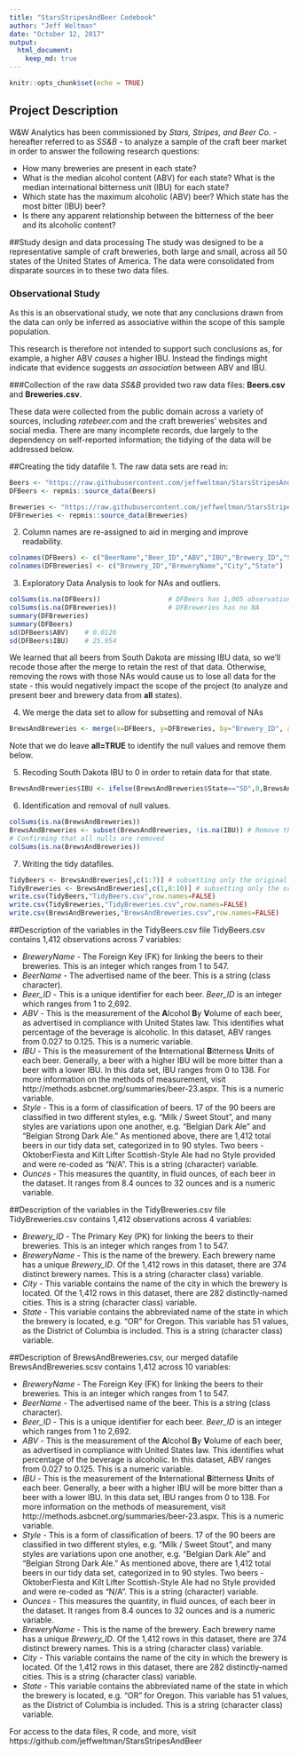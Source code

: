 ```yaml
---
title: "StarsStripesAndBeer Codebook"
author: "Jeff Weltman"
date: "October 12, 2017"
output: 
  html_document:
    keep_md: true
---
```


```r
knitr::opts_chunk$set(echo = TRUE)
```

## Project Description
W&W Analytics has been commissioned by *Stars, Stripes, and Beer Co.* - hereafter referred to as *SS&B* - to analyze a sample of the craft beer market in order to answer the following research questions:

* How many breweries are present in each state?
* What is the median alcohol content (ABV) for each state? What is the median international bitterness unit (IBU) for each state?
* Which state has the maximum alcoholic (ABV) beer? Which state has the most bitter (IBU) beer?
* Is there any apparent relationship between the bitterness of the beer and its alcoholic content?

##Study design and data processing
The study was designed to be a representative sample of craft breweries, both large and small, across all 50 states of the United States of America. The data were consolidated from disparate sources in to these two data files.

### Observational Study
As this is an observational study, we note that any conclusions drawn from the data can only be inferred as associative within the scope of this sample population. 

This research is therefore not intended to support such conclusions as, for example, a higher ABV *causes* a higher IBU. Instead the findings might indicate that evidence suggests *an association* between ABV and IBU.

###Collection of the raw data
*SS&B* provided two raw data files: **Beers.csv** and **Breweries.csv**. 

These data were collected from the public domain across a variety of sources, including *ratebeer.com* and the craft breweries' websites and social media. There are many incomplete records, due largely to the dependency on self-reported information; the tidying of the data will be addressed below.

##Creating the tidy datafile
1. The raw data sets are read in:
```r
Beers <- "https://raw.githubusercontent.com/jeffweltman/StarsStripesAndBeer/master/Raw/Beers.csv" 
DFBeers <- repmis::source_data(Beers)

Breweries <- "https://raw.githubusercontent.com/jeffweltman/StarsStripesAndBeer/master/Raw/Breweries.csv"
DFBreweries <- repmis::source_data(Breweries)
```

2. Column names are re-assigned to aid in merging and improve readability.
```r
colnames(DFBeers) <- c("BeerName","Beer_ID","ABV","IBU","Brewery_ID","Style","Ounces")
colnames(DFBreweries) <- c("Brewery_ID","BreweryName","City","State")
```

3. Exploratory Data Analysis to look for NAs and outliers.
```r
colSums(is.na(DFBeers))                 # DFBeers has 1,005 observations with IBU of NA 
colSums(is.na(DFBreweries))             # DFBreweries has no NA
summary(DFBreweries)
summary(DFBeers)
sd(DFBeers$ABV)    # 0.0126
sd(DFBeers$IBU)    # 25.954
```
We learned that all beers from South Dakota are missing IBU data, so we'll recode those after the merge to retain the rest of that data. Otherwise, removing the rows with those NAs would cause us to lose all data for the state - this would negatively impact the scope of the project (to analyze and present beer and brewery data from **all** states).

4. We merge the data set to allow for subsetting and removal of NAs
```r
BrewsAndBreweries <- merge(x=DFBeers, y=DFBreweries, by="Brewery_ID", all=TRUE)
```
Note that we do leave **all=TRUE** to identify the null values and remove them below.

5. Recoding South Dakota IBU to 0 in order to retain data for that state.
```r
BrewsAndBreweries$IBU <- ifelse(BrewsAndBreweries$State=="SD",0,BrewsAndBreweries$IBU) 
```

6. Identification and removal of null values.
```r
colSums(is.na(BrewsAndBreweries))
BrewsAndBreweries <- subset(BrewsAndBreweries, !is.na(IBU)) # Remove them
# Confirming that all nulls are removed
colSums(is.na(BrewsAndBreweries))
```

7. Writing the tidy datafiles.
```r
TidyBeers <- BrewsAndBreweries[,c(1:7)] # subsetting only the original columns
TidyBreweries <- BrewsAndBreweries[,c(1,8:10)] # subsetting only the original columns
write.csv(TidyBeers,"TidyBeers.csv",row.names=FALSE)
write.csv(TidyBreweries,"TidyBreweries.csv",row.names=FALSE)
write.csv(BrewsAndBreweries,"BrewsAndBreweries.csv",row.names=FALSE) 
```

##Description of the variables in the TidyBeers.csv file
TidyBeers.csv contains 1,412 observations across 7 variables:

* *BreweryName* - The Foreign Key (FK) for linking the beers to their breweries. This is an integer which ranges from 1 to 547.
* *BeerName* - The advertised name of the beer. This is a string (class character).
* *Beer_ID* - This is a unique identifier for each beer. *Beer_ID* is an integer which ranges from 1 to 2,692.
* *ABV* - This is the measurement of the **A**lcohol **B**y **V**olume of each beer, as advertised in compliance with United States law. This identifies what percentage of the beverage is alcoholic. In this dataset, ABV ranges from 0.027 to 0.125. This is a numeric variable.
* *IBU* - This is the measurement of the **I**nternational **B**itterness **U**nits of each beer. Generally, a beer with a higher IBU will be more bitter than a beer with a lower IBU. In this data set, IBU ranges from 0 to 138. For more information on the methods of measurement, visit http://methods.asbcnet.org/summaries/beer-23.aspx. This is a numeric variable.
* *Style* - This is a form of classification of beers. 17 of the 90 beers are classified in two different styles, e.g. "Milk / Sweet Stout", and many styles are variations upon one another, e.g. "Belgian Dark Ale" and "Belgian Strong Dark Ale." As mentioned above, there are 1,412 total beers in our tidy data set, categorized in to 90 styles. Two beers - OktoberFiesta and Kilt Lifter Scottish-Style Ale had no Style provided and were re-coded as "N/A". This is a string (character) variable.
* *Ounces* - This measures the quantity, in fluid ounces, of each beer in the dataset. It ranges from 8.4 ounces to 32 ounces and is a numeric variable.

##Description of the variables in the TidyBreweries.csv file
TidyBreweries.csv contains 1,412 observations across 4 variables:

* *Brewery_ID* - The Primary Key (PK) for linking the beers to their breweries. This is an integer which ranges from 1 to 547.
* *BreweryName* - This is the name of the brewery. Each brewery name has a unique *Brewery_ID*. Of the 1,412 rows in this dataset, there are 374 distinct brewery names. This is a string (character class) variable.
* *City* - This variable contains the name of the city in which the brewery is located. Of the 1,412 rows in this dataset, there are 282 distinctly-named cities. This is a string (character class) variable.
* *State* - This variable contains the abbreviated name of the state in which the brewery is located, e.g. "OR" for Oregon. This variable has 51 values, as the District of Columbia is included. This is a string (character class) variable.

##Description of BrewsAndBreweries.csv, our merged datafile
BrewsAndBreweries.scsv contains 1,412 across 10 variables:

* *BreweryName* - The Foreign Key (FK) for linking the beers to their breweries. This is an integer which ranges from 1 to 547.
* *BeerName* - The advertised name of the beer. This is a string (class character).
* *Beer_ID* - This is a unique identifier for each beer. *Beer_ID* is an integer which ranges from 1 to 2,692.
* *ABV* - This is the measurement of the **A**lcohol **B**y **V**olume of each beer, as advertised in compliance with United States law. This identifies what percentage of the beverage is alcoholic. In this dataset, ABV ranges from 0.027 to 0.125. This is a numeric variable.
* *IBU* - This is the measurement of the **I**nternational **B**itterness **U**nits of each beer. Generally, a beer with a higher IBU will be more bitter than a beer with a lower IBU. In this data set, IBU ranges from 0 to 138. For more information on the methods of measurement, visit http://methods.asbcnet.org/summaries/beer-23.aspx. This is a numeric variable.
* *Style* - This is a form of classification of beers. 17 of the 90 beers are classified in two different styles, e.g. "Milk / Sweet Stout", and many styles are variations upon one another, e.g. "Belgian Dark Ale" and "Belgian Strong Dark Ale." As mentioned above, there are 1,412 total beers in our tidy data set, categorized in to 90 styles. Two beers - OktoberFiesta and Kilt Lifter Scottish-Style Ale had no Style provided and were re-coded as "N/A". This is a string (character) variable.
* *Ounces* - This measures the quantity, in fluid ounces, of each beer in the dataset. It ranges from 8.4 ounces to 32 ounces and is a numeric variable.
* *BreweryName* - This is the name of the brewery. Each brewery name has a unique *Brewery_ID*. Of the 1,412 rows in this dataset, there are 374 distinct brewery names. This is a string (character class) variable.
* *City* - This variable contains the name of the city in which the brewery is located. Of the 1,412 rows in this dataset, there are 282 distinctly-named cities. This is a string (character class) variable.
* *State* - This variable contains the abbreviated name of the state in which the brewery is located, e.g. "OR" for Oregon. This variable has 51 values, as the District of Columbia is included. This is a string (character class) variable.

For access to the data files, R code, and more, visit https://github.com/jeffweltman/StarsStripesAndBeer